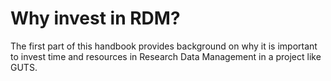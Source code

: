 # Why invest in RDM?

The first part of this handbook provides background on why it is important to invest time and resources in Research Data Management in a project like GUTS.
